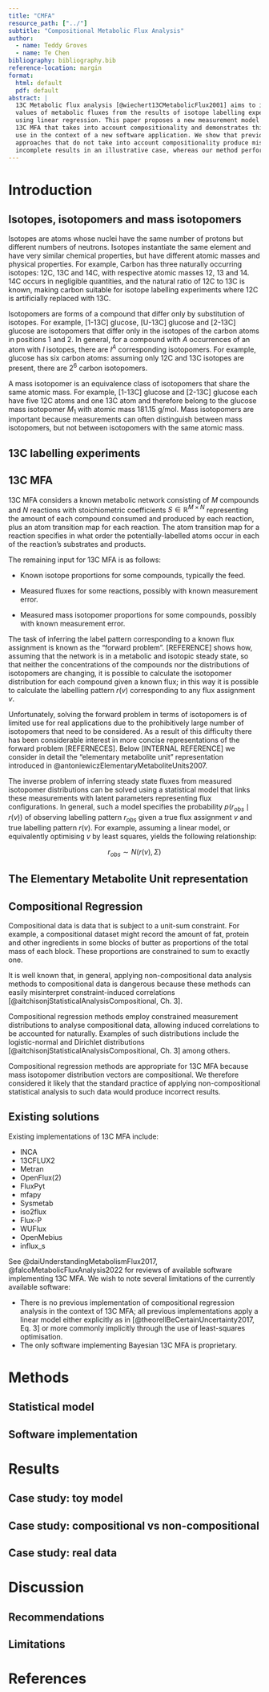 ```yaml
---
title: "CMFA"
resource_path: ["../"]
subtitle: "Compositional Metabolic Flux Analysis"
author:
  - name: Teddy Groves
  - name: Te Chen
bibliography: bibliography.bib
reference-location: margin
format:
  html: default
  pdf: default
abstract: |
  13C Metabolic flux analysis [@wiechert13CMetabolicFlux2001] aims to infer the
  values of metabolic fluxes from the results of isotope labelling experiments
  using linear regression. This paper proposes a new measurement model for use in
  13C MFA that takes into account compositionality and demonstrates this model's
  use in the context of a new software application. We show that previous MFA
  approaches that do not take into account compositionality produce misleading or
  incomplete results in an illustrative case, whereas our method performs well.
---
```


# Introduction

## Isotopes, isotopomers and mass isotopomers

Isotopes are atoms whose nuclei have the same number of protons but different
numbers of neutrons. Isotopes instantiate the same element and have very
similar chemical properties, but have different atomic masses and physical
properties. For example, Carbon has three naturally occurring isotopes: 12C, 13C
and 14C, with respective atomic masses 12, 13 and 14. 14C occurs in negligible
quantities, and the natural ratio of 12C to 13C is known, making carbon suitable
for isotope labelling experiments where 12C is artificially replaced with 13C.

Isotopomers are forms of a compound that differ only by substitution of
isotopes. For example, [1-13C] glucose, [U-13C] glucose and [2-13C] glucose are
isotopomers that differ only in the isotopes of the carbon atoms in positions
1 and 2. In general, for a compound with $A$ occurrences of an atom with $I$
isotopes, there are $I^A$ corresponding isotopomers. For example, glucose has
six carbon atoms: assuming only 12C and 13C isotopes are present, there are
$2^6$ carbon isotopomers.

A mass isotopomer is an equivalence class of isotopomers that share the same
atomic mass. For example, [1-13C] glucose and [2-13C] glucose each have five
12C atoms and one 13C atom and therefore belong to the glucose mass isotopomer
$M_1$ with atomic mass 181.15 g/mol. Mass isotopomers are important because
measurements can often distinguish between mass isotopomers, but not between
isotopomers with the same atomic mass.

## 13C labelling experiments

## 13C MFA

13C MFA considers a known metabolic network consisting of $M$ compounds and
$N$ reactions with stoichiometric coefficients $S\in\mathbb{R}^{M\times N}$
representing the amount of each compound consumed and produced by each reaction,
plus an atom transition map for each reaction. The atom transition map for a
reaction specifies in what order the potentially-labelled atoms occur in each of
the reaction's substrates and products.

The remaining input for 13C MFA is as follows:

- Known isotope proportions for some compounds, typically the feed.

- Measured fluxes for some reactions, possibly with known measurement error.

- Measured mass isotopomer proportions for some compounds, possibly with known
measurement error.

The task of inferring the label pattern corresponding to a known flux assignment
is known as the "forward problem". [REFERENCE] shows how, assuming that the
network is in a metabolic and isotopic steady state, so that neither the
concentrations of the compounds nor the distributions of isotopomers are
changing, it is possible to calculate the isotopomer distribution for each
compound given a known flux; in this way it is possible to calculate the
labelling pattern $r(v)$ corresponding to any flux assignment $v$.

Unfortunately, solving the forward problem in terms of isotopomers is of
limited use for real applications due to the prohibitively large number
of isotopomers that need to be considered. As a result of this difficulty
there has been considerable interest in more concise representations of
the forward problem [REFERNECES]. Below [INTERNAL REFERENCE] we consider
in detail the "elementary metabolite unit" representation introduced in
@antoniewiczElementaryMetaboliteUnits2007.

The inverse problem of inferring steady state fluxes from measured isotopomer
distributions can be solved using a statistical model that links these
measurements with latent parameters representing flux configurations. In
general, such a model specifies the probability $p(r_{obs}\mid r(v))$ of
observing labelling pattern $r_{obs}$ given a true flux assignment $v$ and true
labelling pattern $r(v)$. For example, assuming a linear model, or equivalently
optimising $v$ by least squares, yields the following relationship:

$$
r_{obs} \sim N(r(v), \Sigma)
$$

## The Elementary Metabolite Unit representation

## Compositional Regression

Compositional data is data that is subject to a unit-sum constraint. For
example, a compositional dataset might record the amount of fat, protein and
other ingredients in some blocks of butter as proportions of the total mass of
each block. These proportions are constrained to sum to exactly one.

It is well known that, in general, applying non-compositional data
analysis methods to compositional data is dangerous because these
methods can easily misinterpret constraint-induced correlations
[@aitchisonjStatisticalAnalysisCompositional, Ch. 3].

Compositional regression methods employ constrained measurement distributions
to analyse compositional data, allowing induced correlations to be accounted
for naturally. Examples of such distributions include the logistic-normal and
Dirichlet distributions [@aitchisonjStatisticalAnalysisCompositional, Ch. 3]
among others.

Compositional regression methods are appropriate for 13C MFA because mass
isotopomer distribution vectors are compositional. We therefore considered it
likely that the standard practice of applying non-compositional statistical
analysis to such data would produce incorrect results.

## Existing solutions

Existing implementations of 13C MFA include:

- INCA
- 13CFLUX2
- Metran
- OpenFlux(2)
- FluxPyt
- mfapy
- Sysmetab
- iso2flux
- Flux-P
- WUFlux
- OpenMebius
- influx\_s

See @daiUnderstandingMetabolismFlux2017, @falcoMetabolicFluxAnalysis2022 for
reviews of available software implementing 13C MFA. We wish to note several
limitations of the currently available software:

- There is no previous implementation of compositional regression analysis in
the context of 13C MFA; all previous implementations apply a linear model either
explicitly as in [@theorellBeCertainUncertainty2017, Eq. 3] or more commonly
implicitly through the use of least-squares optimisation.
- The only software implementing Bayesian 13C MFA is proprietary.

# Methods

## Statistical model
## Software implementation

# Results

## Case study: toy model
## Case study: compositional vs non-compositional
## Case study: real data

# Discussion

## Recommendations
## Limitations

# References
